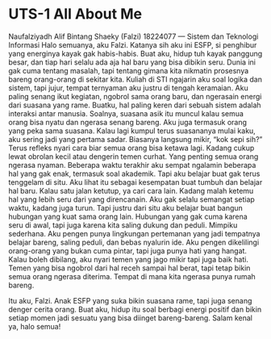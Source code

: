 # UTS-1 All About Me

Naufalziyadh Alif Bintang Shaeky (Falzi)
18224077 — Sistem dan Teknologi Informasi
Halo semuanya, aku Falzi. Katanya sih aku ini ESFP, si penghibur yang energinya kayak gak habis-habis. Buat aku, hidup tuh kayak panggung besar, dan tiap hari selalu ada aja hal baru yang bisa dibikin seru. Dunia ini gak cuma tentang masalah, tapi tentang gimana kita nikmatin prosesnya bareng orang-orang di sekitar kita.
Kuliah di STI ngajarin aku soal logika dan sistem, tapi jujur, tempat ternyaman aku justru di tengah keramaian. Aku paling senang ikut kegiatan, ngobrol sama orang baru, dan ngerasain energi dari suasana yang rame. Buatku, hal paling keren dari sebuah sistem adalah interaksi antar manusia. Soalnya, suasana asik itu muncul kalau semua orang bisa nyatu dan ngerasa senang bareng.
Aku juga termasuk orang yang peka sama suasana. Kalau lagi kumpul terus suasananya mulai kaku, aku sering jadi yang pertama sadar. Biasanya langsung mikir, “kok sepi sih?” Terus refleks nyari cara biar semua orang bisa ketawa lagi. Kadang cukup lewat obrolan kecil atau dengerin temen curhat. Yang penting semua orang ngerasa nyaman.
Beberapa waktu terakhir aku sempat ngalamin beberapa hal yang gak enak, termasuk soal akademik. Tapi aku belajar buat gak terus tenggelam di situ. Aku lihat itu sebagai kesempatan buat tumbuh dan belajar hal baru. Kalau satu jalan ketutup, ya cari cara lain. Kadang malah ketemu hal yang lebih seru dari yang direncanain.
Aku gak selalu semangat setiap waktu, kadang juga turun. Tapi justru dari situ aku belajar buat bangun hubungan yang kuat sama orang lain. Hubungan yang gak cuma karena seru di awal, tapi juga karena kita saling dukung dan peduli.
Mimpiku sederhana. Aku pengen punya lingkungan pertemanan yang jadi tempatnya belajar bareng, saling peduli, dan bebas nyalurin ide. Aku pengen dikelilingi orang-orang yang bukan cuma pintar, tapi juga punya hati yang hangat.
Kalau boleh dibilang, aku nyari temen yang jago mikir tapi juga baik hati. Temen yang bisa ngobrol dari hal receh sampai hal berat, tapi tetap bikin semua orang ngerasa diterima. Tempat di mana kita ngerasa punya rumah bareng.

Itu aku, Falzi. Anak ESFP yang suka bikin suasana rame, tapi juga senang denger cerita orang. Buat aku, hidup itu soal berbagi energi positif dan bikin setiap momen jadi sesuatu yang bisa diinget bareng-bareng.
Salam kenal ya, halo semua!

